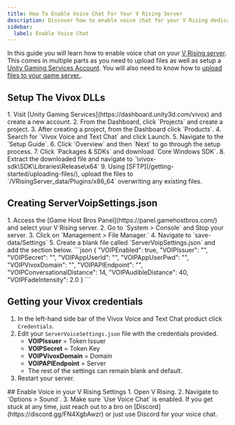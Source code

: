 ```yaml
---
title: How To Enable Voice Chat For Your V Rising Server
description: Discover how to enable voice chat for your V Rising dedicated server in our easy to follow guide.
sidebar:
  label: Enable Voice Chat
---
```


In this guide you will learn how to enable voice chat on your [V Rising server](https://www.gamehostbros.com/v-rising-server-hosting/). This comes in multiple parts as you need to upload files as well as setup a [Unity Gaming Services Account](https://dashboard.unity3d.com/gaming/login). You will also need to know how to [upload files to your game server.](/getting-started/uploading-files/).

## Setup The Vivox DLLs

<Steps>
1. Visit [Unity Gaming Services](https://dashboard.unity3d.com/vivox) and create a new account. 
2. From the Dashboard, click `Projects` and create a project.
3. After creating a project, from the Dashboard click `Products`.
4. Search for `Vivox Voice and Text Chat` and click Launch.
5. Navigate to the `Setup Guide`. 
6. Click `Overview` and then `Next` to go through the setup process.
7. Click `Packages & SDKs` and download `Core Windows SDK`.
8. Extract the downloaded file and navigate to `\vivox-sdk\SDK\Libraries\Release\x64`
9. Using [SFTP](/getting-started/uploading-files/), upload the files to `/VRisingServer_data/Plugins/x86_64` overwriting any existing files.
</Steps>

## Creating ServerVoipSettings.json
<Steps>
1. Access the [Game Host Bros Panel](https://panel.gamehostbros.com/) and select your V Rising server.
2. Go to `System > Console` and Stop your server.
3. Click on `Management > File Manager.`
4. Navigate to `save-data/Settings`
5. Create a blank file called `ServerVoipSettings.json` and add the section below.
</Steps>
```json
{
    "VOIPEnabled": true,
    "VOIPIssuer": "",
    "VOIPSecret": "",
    "VOIPAppUserId": "",
    "VOIPAppUserPwd": "",
    "VOIPVivoxDomain": "",
    "VOIPAPIEndpoint": "",
    "VOIPConversationalDistance": 14,
    "VOIPAudibleDistance": 40,
    "VOIPFadeIntensity": 2.0
}
```

## Getting your Vivox credentials
<Steps>

1. In the left-hand side bar of the Vivox Voice and Text Chat product click `Credentials`.
2. Edit your `ServerVoiceSettings.json` file with the credentials provided.
   - **VOIPIssuer** = Token Issuer
   - **VOIPSecret** = Token Key
   - **VOIPVivoxDomain** = Domain
   - **VOIPAPIEndpoint** = Server
   - The rest of the settings can remain blank and default.
3. Restart your server.
</Steps>
## Enable Voice in your V Rising Settings
<Steps>
1. Open V Rising.
2. Navigate to `Options > Sound`.
3. Make sure `Use Voice Chat` is enabled.
</Steps>
If you get stuck at any time, just reach out to a bro on [Discord](https://discord.gg/FN4XgbAwzr) or just use Discord for your voice chat.
